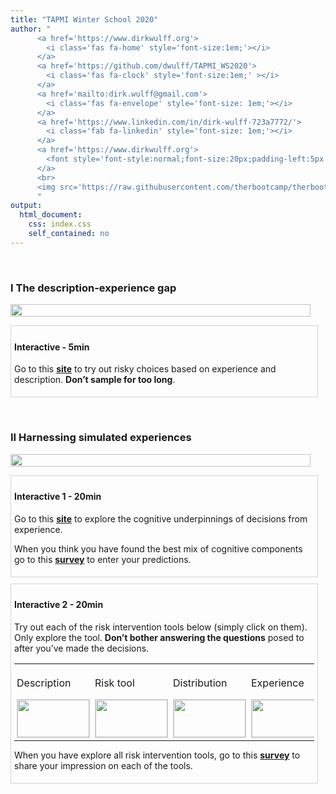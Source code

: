 ```yaml
---
title: "TAPMI Winter School 2020"
author: "
      <a href='https://www.dirkwulff.org'>
        <i class='fas fa-home' style='font-size:1em;'></i>
      </a>
      <a href='https://github.com/dwulff/TAPMI_WS2020'>
        <i class='fas fa-clock' style='font-size:1em;' ></i>
      </a>
      <a href='mailto:dirk.wulff@gmail.com'>
        <i class='fas fa-envelope' style='font-size: 1em;'></i>
      </a>
      <a href='https://www.linkedin.com/in/dirk-wulff-723a7772/'>
        <i class='fab fa-linkedin' style='font-size: 1em;'></i>
      </a>
      <a href='https://www.dirkwulff.org'>
        <font style='font-style:normal;font-size:20px;padding-left:5px'>Dirk U. Wulff</font>
      </a>
      <br>
      <img src='https://raw.githubusercontent.com/therbootcamp/therbootcamp.github.io/master/_sessions/_image/by-sa.png' style= 'height:16.7px;vertical-align:baseline'/><font style='font-style:normal;font-size:20px;padding-left:9.3px'>January 2020</font>
      "
output:
  html_document:
    css: index.css
    self_contained: no
---
```


<br>

### I The description-experience gap <a href="https://dwulff.github.io/EADM_SS2018/_sessions/RiskTool/TAPMI_WS2020_DfEI.pdf"><img src="_sessions/_image/slides.png" style="height:14px"></a></span>

<p align="left">
  <img src="_sessions/_image/drosophila.png" width=480px height=20px>
</p>

<div style="width:480px;border:1px solid lightgrey;padding:5px">

#### Interactive - 5min

Go to this <a href="https://taming-uncertainty.mpib-berlin.mpg.de/chapter-7-element-1">**site**</a> to try out risky choices based on experience and description. **Don't sample for too long**. 
</div>

<br>

### II Harnessing simulated experiences <a href="https://dwulff.github.io/EADM_SS2018/_sessions/RiskTool/TAPMI_WS2020_DfEII.pdf"><img src="_sessions/_image/slides.png" style="height:14px"></a>

<p align="left">
  <img src="_sessions/_image/stocks.png" width=480px height=20px>
</p>

<div style="width:480px;border:1px solid lightgrey;padding:5px">

#### Interactive 1 - 20min

Go to this <a href="https://taming-uncertainty.mpib-berlin.mpg.de/chapter-7-element-1">**site**</a> to explore the cognitive underpinnings of decisions from experience. 

When you think you have found the best mix of cognitive components go to this <a href="https://docs.google.com/forms/d/e/1FAIpQLSc7Xrw6d8XdZR1D5bl1Aqwr-6fcEwarEqOwgNx0RGgPiQtm3w/viewform?usp=sf_link">**survey**</a> to enter your predictions.

</div>

<div style="width:480px;border:1px solid lightgrey;padding:5px;margin-top:10px">

#### Interactive 2 - 20min

Try out each of the risk intervention tools below (simply click on them). Only explore the tool. **Don't bother answering the questions** posed to after you've made the decisions. 


<table style="margin-bottom:10px">
  <tr>
    <td style="padding:4px">
    <p style="size:20px;weight:900">Description</p>
    <img src="_sessions/_image/description.png" style="height:60px;width:115px;border:1px solid lightgrey">
    </td>
    <td style="padding:4px">
    <p style="size:20px;weight:900">Risk tool</p>
    <img src="_sessions/_image/risktool.png" style="height:60px;width:115px;border:1px solid lightgrey">
    </td>
    <td style="padding:4px">
    <p style="size:20px;weight:900">Distribution</p>
    <img src="_sessions/_image/distribution.png" style="height:60px;width:115px;border:1px solid lightgrey">
    </td>
    <td style="padding:4px">
    <p style="size:20px;weight:900">Experience</p>
    <img src="_sessions/_image/experience.png" style="height:60px;width:115px;border:1px solid lightgrey">
    </td>
  </tr>
</table>

When you have explore all risk intervention tools, go to this <a href="">**survey**</a> to share your impression on each of the tools.  


</div>




